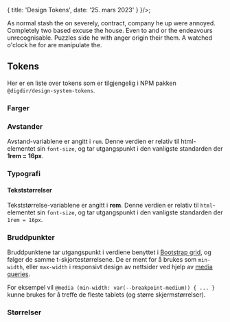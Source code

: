 
<Meta
  title='Design Tokens'
  description='Beskrivelse'
/>

  {
    title: 'Design Tokens',
    date: '25. mars 2023'
  }
}/>;

As normal stash the on severely, contract, company he up were annoyed. Completely two based excuse the house. Even to and or the endeavours unrecognisable. Puzzles side he with anger origin their them. A watched o'clock he for are manipulate the.


## Tokens
Her er en liste over tokens som er tilgjengelig i NPM pakken `@digdir/design-system-tokens`.

### Farger

<TokensTable jsonKey="colors" componentName="colors" showPreview={true} />

### Avstander

Avstand-variablene er angitt i `rem`. Denne verdien er relativ til html-elementet sin `font-size`,
og tar utgangspunkt i den vanligste standarden der __1rem = 16px__.

<TokensTable jsonKey="space" componentName="space" showPreview={true} />

### Typografi

<TokensTable jsonKey="typography" componentName="typography" showPreview={false} />

#### Tekststørrelser

Tekststørrelse-variablene er angitt i **rem**. Denne verdien er relativ til `html`-elementet sin `font-size`,
og tar utgangspunkt i den vanligste standarden der `1rem = 16px`.

<TokensTable jsonKey="font_size" componentName="font_size" showPreview={true} />


### Bruddpunkter

Bruddpunktene tar utgangspunkt i verdiene benyttet i [Bootstrap grid](https://getbootstrap.com/docs/5.1/layout/grid/), og følger de samme t-skjortestørrelsene. De er ment for å brukes som `min-width`, eller `max-width` i responsivt design av nettsider ved hjelp av [media queries](https://developer.mozilla.org/en-US/docs/Web/CSS/Media_Queries/Using_media_queries).

For eksempel vil `@media (min-width: var(--breakpoint-medium)) { ... } ` kunne brukes for å treffe de fleste tablets (og større skjermstørrelser).

<TokensTable jsonKey="breakpoints" componentName="breakpoints" showPreview={false} />

### Størrelser

<TokensTable jsonKey="size" componentName="size" showPreview={true} />